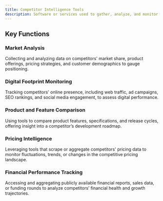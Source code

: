 ```yaml
---
title: Competitor Intelligence Tools
description: Software or services used to gather, analyze, and monitor data related to competitors' business activities, digital strategies, and performance metrics—providing insights to inform competitive strategies.
---
```


## Key Functions

### Market Analysis  
Collecting and analyzing data on competitors' market share, product offerings, pricing strategies, and customer demographics to gauge positioning.

### Digital Footprint Monitoring  
Tracking competitors' online presence, including web traffic, ad campaigns, SEO rankings, and social media engagement, to assess digital performance.

### Product and Feature Comparison  
Using tools to compare product features, specifications, and release cycles, offering insight into a competitor’s development roadmap.

### Pricing Intelligence  
Leveraging tools that scrape or aggregate competitors' pricing data to monitor fluctuations, trends, or changes in the competitive pricing landscape.

### Financial Performance Tracking  
Accessing and aggregating publicly available financial reports, sales data, or funding rounds to analyze competitors’ financial health and growth trajectories.
